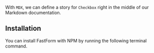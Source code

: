 
With `MDX`, we can define a story for `Checkbox` right in the middle of our
Markdown documentation.

<Meta title="Getting Started" component={FastForm} />


## Installation 

You can install FastForm with NPM by running the following terminal command. 